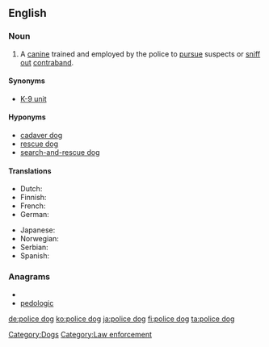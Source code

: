 ==English==
{{wikipedia}}

===Noun===
{{en-noun|sg=[[police]] [[dog]]}}

# A [[canine]] trained and employed by the police to [[pursue]] suspects or [[sniff out]] [[contraband]].

====Synonyms====
* [[K-9 unit]]

====Hyponyms====
* [[cadaver dog]]
* [[rescue dog]]
* [[search-and-rescue dog]]

====Translations====
{{trans-top|trained dog for police work}}
* Dutch: {{t+|nl|politiehond}}
* Finnish: {{t-|fi|poliisikoira}}
* French: {{t+|fr|chien policier}}
* German: {{t+|de|Diensthund}}
{{trans-mid}}
* Japanese: {{t-|ja|警察犬|tr=keisatsuken|sc=Jpan}}
* Norwegian: {{t+|no|politihund}}
* Serbian: {{t+|sr|полицијски пас|sc=Cyrl}}
* Spanish: {{t+|es|perros policía}}
{{trans-bottom}}

===Anagrams===
* {{alphagram|cdegiloop}}
* [[pedologic#English|pedologic]]

[[Category:Dogs]]
[[Category:Law enforcement]]

[[de:police dog]]
[[ko:police dog]]
[[ja:police dog]]
[[fi:police dog]]
[[ta:police dog]]